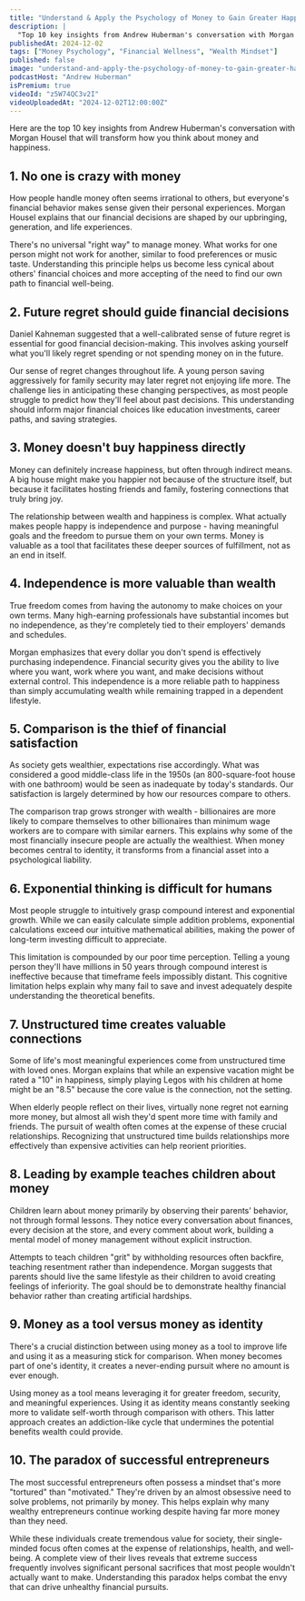 ```yaml
---
title: "Understand & Apply the Psychology of Money to Gain Greater Happiness | Morgan Housel"
description: |
  "Top 10 key insights from Andrew Huberman's conversation with Morgan Housel that will transform how you think about money and happiness."
publishedAt: 2024-12-02
tags: ["Money Psychology", "Financial Wellness", "Wealth Mindset"]
published: false
image: "understand-and-apply-the-psychology-of-money-to-gain-greater-happiness-morgan-housel.jpg"
podcastHost: "Andrew Huberman"
isPremium: true
videoId: "z5W74QC3v2I"
videoUploadedAt: "2024-12-02T12:00:00Z"
---
```



<PodcastSummaryPageLayout frontmatter={frontmatter}>

Here are the top 10 key insights from Andrew Huberman's conversation with Morgan Housel that will transform how you think about money and happiness.

## 1. No one is crazy with money

How people handle money often seems irrational to others, but everyone's financial behavior makes sense given their personal experiences. Morgan Housel explains that our financial decisions are shaped by our upbringing, generation, and life experiences.

There's no universal "right way" to manage money. What works for one person might not work for another, similar to food preferences or music taste. Understanding this principle helps us become less cynical about others' financial choices and more accepting of the need to find our own path to financial well-being.

## 2. Future regret should guide financial decisions

Daniel Kahneman suggested that a well-calibrated sense of future regret is essential for good financial decision-making. This involves asking yourself what you'll likely regret spending or not spending money on in the future.

Our sense of regret changes throughout life. A young person saving aggressively for family security may later regret not enjoying life more. The challenge lies in anticipating these changing perspectives, as most people struggle to predict how they'll feel about past decisions. This understanding should inform major financial choices like education investments, career paths, and saving strategies.

## 3. Money doesn't buy happiness directly

Money can definitely increase happiness, but often through indirect means. A big house might make you happier not because of the structure itself, but because it facilitates hosting friends and family, fostering connections that truly bring joy.

The relationship between wealth and happiness is complex. What actually makes people happy is independence and purpose - having meaningful goals and the freedom to pursue them on your own terms. Money is valuable as a tool that facilitates these deeper sources of fulfillment, not as an end in itself.

## 4. Independence is more valuable than wealth

True freedom comes from having the autonomy to make choices on your own terms. Many high-earning professionals have substantial incomes but no independence, as they're completely tied to their employers' demands and schedules.

Morgan emphasizes that every dollar you don't spend is effectively purchasing independence. Financial security gives you the ability to live where you want, work where you want, and make decisions without external control. This independence is a more reliable path to happiness than simply accumulating wealth while remaining trapped in a dependent lifestyle.

## 5. Comparison is the thief of financial satisfaction

As society gets wealthier, expectations rise accordingly. What was considered a good middle-class life in the 1950s (an 800-square-foot house with one bathroom) would be seen as inadequate by today's standards. Our satisfaction is largely determined by how our resources compare to others.

The comparison trap grows stronger with wealth - billionaires are more likely to compare themselves to other billionaires than minimum wage workers are to compare with similar earners. This explains why some of the most financially insecure people are actually the wealthiest. When money becomes central to identity, it transforms from a financial asset into a psychological liability.

## 6. Exponential thinking is difficult for humans

Most people struggle to intuitively grasp compound interest and exponential growth. While we can easily calculate simple addition problems, exponential calculations exceed our intuitive mathematical abilities, making the power of long-term investing difficult to appreciate.

This limitation is compounded by our poor time perception. Telling a young person they'll have millions in 50 years through compound interest is ineffective because that timeframe feels impossibly distant. This cognitive limitation helps explain why many fail to save and invest adequately despite understanding the theoretical benefits.

## 7. Unstructured time creates valuable connections

Some of life's most meaningful experiences come from unstructured time with loved ones. Morgan explains that while an expensive vacation might be rated a "10" in happiness, simply playing Legos with his children at home might be an "8.5" because the core value is the connection, not the setting.

When elderly people reflect on their lives, virtually none regret not earning more money, but almost all wish they'd spent more time with family and friends. The pursuit of wealth often comes at the expense of these crucial relationships. Recognizing that unstructured time builds relationships more effectively than expensive activities can help reorient priorities.

## 8. Leading by example teaches children about money

Children learn about money primarily by observing their parents' behavior, not through formal lessons. They notice every conversation about finances, every decision at the store, and every comment about work, building a mental model of money management without explicit instruction.

Attempts to teach children "grit" by withholding resources often backfire, teaching resentment rather than independence. Morgan suggests that parents should live the same lifestyle as their children to avoid creating feelings of inferiority. The goal should be to demonstrate healthy financial behavior rather than creating artificial hardships.

## 9. Money as a tool versus money as identity

There's a crucial distinction between using money as a tool to improve life and using it as a measuring stick for comparison. When money becomes part of one's identity, it creates a never-ending pursuit where no amount is ever enough.

Using money as a tool means leveraging it for greater freedom, security, and meaningful experiences. Using it as identity means constantly seeking more to validate self-worth through comparison with others. This latter approach creates an addiction-like cycle that undermines the potential benefits wealth could provide.

## 10. The paradox of successful entrepreneurs

The most successful entrepreneurs often possess a mindset that's more "tortured" than "motivated." They're driven by an almost obsessive need to solve problems, not primarily by money. This helps explain why many wealthy entrepreneurs continue working despite having far more money than they need.

While these individuals create tremendous value for society, their single-minded focus often comes at the expense of relationships, health, and well-being. A complete view of their lives reveals that extreme success frequently involves significant personal sacrifices that most people wouldn't actually want to make. Understanding this paradox helps combat the envy that can drive unhealthy financial pursuits.

</PodcastSummaryPageLayout>
